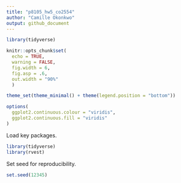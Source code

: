 ```yaml
---
title: "p8105_hw5_co2554"
author: "Camille Okonkwo"
output: github_document
---
```


```r
library(tidyverse)

knitr::opts_chunk$set(
  echo = TRUE, 
  warning = FALSE,
  fig.width = 6, 
  fig.asp = .6, 
  out.width = "90%"
  )

theme_set(theme_minimal() + theme(legend.position = "bottom"))

options(
  ggplot2.continuous.colour = "viridis",
  ggplot2.continuous.fill = "viridis"
)
```

Load key packages.

```r
library(tidyverse)
library(rvest)
```

Set seed for reproducibility.

```r
set.seed(12345)
```
